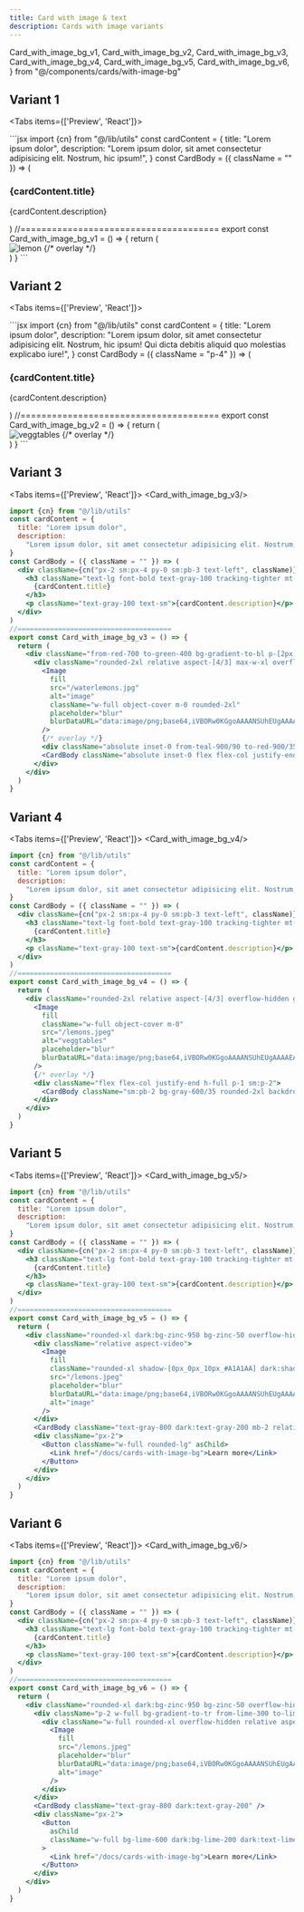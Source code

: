 ```yaml
---
title: Card with image & text
description: Cards with image variants
---
```


  Card_with_image_bg_v1,
  Card_with_image_bg_v2,
  Card_with_image_bg_v3,
  Card_with_image_bg_v4,
  Card_with_image_bg_v5,
  Card_with_image_bg_v6,
} from "@/components/cards/with-image-bg"

## Variant 1

<Tabs items={['Preview', 'React']}>
  <Tab value="Preview">
  <div className="mx-auto max-w-xl pt-4">
  <Card_with_image_bg_v1 />
  </div>
  </Tab>
  <Tab value="React">
```jsx
import {cn} from "@/lib/utils"
const cardContent = {
  title: "Lorem ipsum dolor",
  description:
    "Lorem ipsum dolor, sit amet consectetur adipisicing elit. Nostrum, hic ipsum!",
}
const CardBody = ({ className = "" }) => (
  <div className={cn("px-2 sm:px-4 py-0 sm:pb-3 text-left", className)}>
    <h3 className="text-lg font-bold text-gray-100 tracking-tighter mt-3 mb-1">
      {cardContent.title}
    </h3>
    <p className="text-gray-100 text-sm">{cardContent.description}</p>
  </div>
)
//======================================
export const Card_with_image_bg_v1 = () => {
  return (
    <div className="rounded-2xl relative aspect-[4/3] overflow-hidden group">
      <Image
        fill
        className="w-full object-cover m-0"
        src="/lemons.jpeg"
        alt="lemon"
        placeholder="blur"
        blurDataURL="data:image/png;base64,iVBORw0KGgoAAAANSUhEUgAAAAEAAAABCAQAAAC1HAwCAAAAC0lEQVR42mNkAAIAAAoAAv/lxKUAAAAASUVORK5CYII="
      />
      {/* overlay */}
      <div className="absolute inset-0 from-stone-900/90 via-stone-900/60 to-stone-900/5 bg-gradient-to-t backdrop-blur-[2px] transition-all duration-300"></div>
      <CardBody className="absolute inset-0 flex flex-col justify-end size-full" />
    </div>
  )
}
```
</Tab>
</Tabs>

## Variant 2

<Tabs items={['Preview', 'React']}>
  <Tab value="Preview">
  <div className="mx-auto max-w-xl pt-4">
  <Card_with_image_bg_v2 />
  </div>
  </Tab>
  <Tab value="React">
```jsx
import {cn} from "@/lib/utils"
const cardContent = {
  title: "Lorem ipsum dolor",
  description:
    "Lorem ipsum dolor, sit amet consectetur adipisicing elit. Nostrum, hic ipsum! Qui dicta debitis aliquid quo molestias explicabo iure!",
}
const CardBody = ({ className = "p-4" }) => (
  <div className={cn(className)}>
    <h3 className="text-2xl font-bold text-gray-100 tracking-tighter mt-3 mb-2">
      {cardContent.title}
    </h3>
    <p className="text-gray-100">{cardContent.description}</p>
  </div>
)
//======================================
export const Card_with_image_bg_v2 = () => {
  return (
    <div className="rounded-2xl relative aspect-[4/3] overflow-hidden group">
      <Image
        fill
        className="w-full object-cover m-0"
        src="/lemons.jpeg"
        alt="veggtables"
        placeholder="blur"
        blurDataURL="data:image/png;base64,iVBORw0KGgoAAAANSUhEUgAAAAEAAAABCAQAAAC1HAwCAAAAC0lEQVR42mNkAAIAAAoAAv/lxKUAAAAASUVORK5CYII="
      />
      {/* overlay */}
      <div className="absolute inset-0 from-black/95 via-black/70 to-black/10 bg-gradient-to-t"></div>
      <CardBody className="absolute inset-0 flex flex-col justify-end size-full " />
    </div>
  )
}
```
</Tab>
</Tabs>

## Variant 3

<Tabs items={['Preview', 'React']}>
  <Tab value="Preview" className="mx-auto max-w-xl pt-4">
    <Card_with_image_bg_v3/>
  </Tab>
  <Tab value="React">
```jsx
import {cn} from "@/lib/utils"
const cardContent = {
  title: "Lorem ipsum dolor",
  description:
    "Lorem ipsum dolor, sit amet consectetur adipisicing elit. Nostrum, hic ipsum!",
}
const CardBody = ({ className = "" }) => (
  <div className={cn("px-2 sm:px-4 py-0 sm:pb-3 text-left", className)}>
    <h3 className="text-lg font-bold text-gray-100 tracking-tighter mt-3 mb-1">
      {cardContent.title}
    </h3>
    <p className="text-gray-100 text-sm">{cardContent.description}</p>
  </div>
)
//======================================
export const Card_with_image_bg_v3 = () => {
  return (
    <div className="from-red-700 to-green-400 bg-gradient-to-bl p-[2px] rounded-2xl">
      <div className="rounded-2xl relative aspect-[4/3] max-w-xl overflow-hidden group">
        <Image
          fill
          src="/waterlemons.jpg"
          alt="image"
          className="w-full object-cover m-0 rounded-2xl"
          placeholder="blur"
          blurDataURL="data:image/png;base64,iVBORw0KGgoAAAANSUhEUgAAAAEAAAABCAQAAAC1HAwCAAAAC0lEQVR42mNkAAIAAAoAAv/lxKUAAAAASUVORK5CYII="
        />
        {/* overlay */}
        <div className="absolute inset-0 from-teal-900/90 to-red-900/35 bg-gradient-to-t backdrop-blur-[1px]"></div>
        <CardBody className="absolute inset-0 flex flex-col justify-end size-full" />
      </div>
    </div>
  )
}
```
</Tab>
</Tabs>

## Variant 4

<Tabs items={['Preview', 'React']}>
  <Tab value="Preview" className="mx-auto max-w-xl pt-4">
    <Card_with_image_bg_v4/>
  </Tab>
  <Tab value="React">
```jsx
import {cn} from "@/lib/utils"
const cardContent = {
  title: "Lorem ipsum dolor",
  description:
    "Lorem ipsum dolor, sit amet consectetur adipisicing elit. Nostrum, hic ipsum!",
}
const CardBody = ({ className = "" }) => (
  <div className={cn("px-2 sm:px-4 py-0 sm:pb-3 text-left", className)}>
    <h3 className="text-lg font-bold text-gray-100 tracking-tighter mt-3 mb-1">
      {cardContent.title}
    </h3>
    <p className="text-gray-100 text-sm">{cardContent.description}</p>
  </div>
)
//======================================
export const Card_with_image_bg_v4 = () => {
  return (
    <div className="rounded-2xl relative aspect-[4/3] overflow-hidden group">
      <Image
        fill
        className="w-full object-cover m-0"
        src="/lemons.jpeg"
        alt="veggtables"
        placeholder="blur"
        blurDataURL="data:image/png;base64,iVBORw0KGgoAAAANSUhEUgAAAAEAAAABCAQAAAC1HAwCAAAAC0lEQVR42mNkAAIAAAoAAv/lxKUAAAAASUVORK5CYII="
      />
      {/* overlay */}
      <div className="flex flex-col justify-end h-full p-1 sm:p-2">
        <CardBody className="sm:pb-2 bg-gray-600/35 rounded-2xl backdrop-blur-lg" />
      </div>
    </div>
  )
}
```

</Tab>
</Tabs>

## Variant 5

<Tabs items={['Preview', 'React']}>
  <Tab value="Preview" className="mx-auto max-w-xl pt-4">
    <Card_with_image_bg_v5/>
  </Tab>
  <Tab value="React">
```jsx
import {cn} from "@/lib/utils"
const cardContent = {
  title: "Lorem ipsum dolor",
  description:
    "Lorem ipsum dolor, sit amet consectetur adipisicing elit. Nostrum, hic ipsum!",
}
const CardBody = ({ className = "" }) => (
  <div className={cn("px-2 sm:px-4 py-0 sm:pb-3 text-left", className)}>
    <h3 className="text-lg font-bold text-gray-100 tracking-tighter mt-3 mb-1">
      {cardContent.title}
    </h3>
    <p className="text-gray-100 text-sm">{cardContent.description}</p>
  </div>
)
//======================================
export const Card_with_image_bg_v5 = () => {
  return (
    <div className="rounded-xl dark:bg-zinc-950 bg-zinc-50 overflow-hidden p-2 border pb-3 ">
      <div className="relative aspect-video">
        <Image
          fill
          className="rounded-xl shadow-[0px_0px_10px_#A1A1AA] dark:shadow-[0px_0px_7px_#52525B]"
          src="/lemons.jpeg"
          placeholder="blur"
          blurDataURL="data:image/png;base64,iVBORw0KGgoAAAANSUhEUgAAAAEAAAABCAQAAAC1HAwCAAAAC0lEQVR42mNkAAIAAAoAAv/lxKUAAAAASUVORK5CYII="
          alt="image"
        />
      </div>
      <CardBody className="text-gray-800 dark:text-gray-200 mb-2 relative" />
      <div className="px-2">
        <Button className="w-full rounded-lg" asChild>
          <Link href="/docs/cards-with-image-bg">Learn more</Link>
        </Button>
      </div>
    </div>
  )
}
```

</Tab>
</Tabs>

## Variant 6

<Tabs items={['Preview', 'React']}>
  <Tab value="Preview" className="mx-auto max-w-xl pt-4">
    <Card_with_image_bg_v6/>
  </Tab>
  <Tab value="React">
```jsx
import {cn} from "@/lib/utils"
const cardContent = {
  title: "Lorem ipsum dolor",
  description:
    "Lorem ipsum dolor, sit amet consectetur adipisicing elit. Nostrum, hic ipsum!",
}
const CardBody = ({ className = "" }) => (
  <div className={cn("px-2 sm:px-4 py-0 sm:pb-3 text-left", className)}>
    <h3 className="text-lg font-bold text-gray-100 tracking-tighter mt-3 mb-1">
      {cardContent.title}
    </h3>
    <p className="text-gray-100 text-sm">{cardContent.description}</p>
  </div>
)
//======================================
export const Card_with_image_bg_v6 = () => {
  return (
    <div className="rounded-xl dark:bg-zinc-950 bg-zinc-50 overflow-hidden  pb-3 border border-lime-200 dark:border-lime-800">
      <div className="p-2 w-full bg-gradient-to-tr from-lime-300 to-lime-200 rounded-t-xl">
        <div className="w-full rounded-xl overflow-hidden relative aspect-video ">
          <Image
            fill
            src="/lemons.jpeg"
            placeholder="blur"
            blurDataURL="data:image/png;base64,iVBORw0KGgoAAAANSUhEUgAAAAEAAAABCAQAAAC1HAwCAAAAC0lEQVR42mNkAAIAAAoAAv/lxKUAAAAASUVORK5CYII="
            alt="image"
          />
        </div>
      </div>
      <CardBody className="text-gray-800 dark:text-gray-200" />
      <div className="px-2">
        <Button
          asChild
          className="w-full bg-lime-600 dark:bg-lime-200 dark:text-lime-900 rounded-lg no-underline"
        >
          <Link href="/docs/cards-with-image-bg">Learn more</Link>
        </Button>
      </div>
    </div>
  )
}
```

</Tab>
</Tabs>
